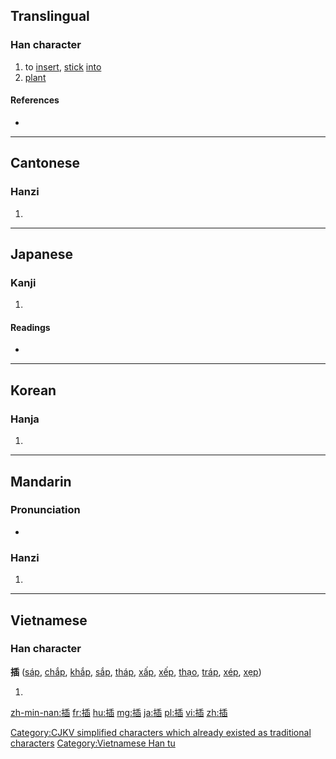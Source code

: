 {{xsee|[[挿]]|[[扱]]''' (different character in Japan)''' }}

==Translingual==

===Han character===
{{Han char|rn=64|rad=手|as=09|sn=12|four=5207<sub>7</sub>|canj=手竹十X (QHJX)|ids=⿰[[扌]][[臿]]}}

# to [[insert]], [[stick]] [[into]]
# [[plant]]

====References====
* {{Han ref|kx=0441.240|dkj=12346|dj=0792.190|hdz=31918.050|uh=63D2|ud=25554|bh=B4A1|bd=46241}}

----

==Cantonese==

===Hanzi===
{{yue-hanzi|jyut=[[caap3]]|y=chaap3}}

# {{defn|lang=yue|sort=手09}}

----

==Japanese==

===Kanji===
{{ja-kanji|grade=|rs=手09}}

# {{defn|lang=ja|sort=手09}}

====Readings====
* {{ja-readings|on=[[そう]] (sō)|kun=[[さす]] (sasu), [[にない]] (ninai), [[とる]] (toru)}}

----

==Korean==

===Hanja===
{{ko-hanja|hangeul=[[삽]]|eumhun=|rv=sap|mr=sap|y=sap}}

# {{defn|lang=ko|sort=手09}}

[[Category:CJKV simplified characters which already existed as traditional characters]]

----

==Mandarin==

===Pronunciation===
* {{audio|Zh-cha.ogg|Audio|lang=cmn}}

===Hanzi===
{{cmn-hanzi|pin=[[chā]] ([[cha1]])|wg=ch'a<sup>1</sup>}}

# {{defn|lang=cmn|sort=手09}}

----

==Vietnamese==

===Han character===
'''插''' ([[sáp]], [[chắp]], [[khắp]], [[sắp]], [[tháp]], [[xấp]], [[xếp]], [[thạo]], [[tráp]], [[xép]], [[xẹp]])

# {{defn|lang=vi}}

[[Category:Vietnamese Han tu]]

[[zh-min-nan:插]]
[[fr:插]]
[[hu:插]]
[[mg:插]]
[[ja:插]]
[[pl:插]]
[[vi:插]]
[[zh:插]]